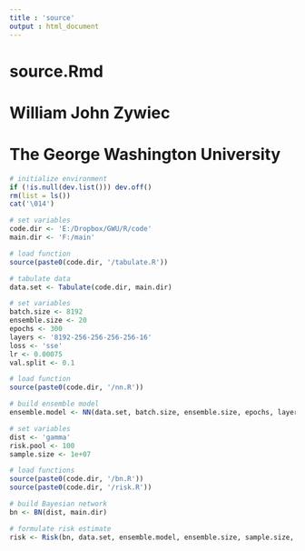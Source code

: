 ```yaml
---
title : 'source'
output : html_document
---
```


# source.Rmd
#
# William John Zywiec
# The George Washington University

```r

# initialize environment
if (!is.null(dev.list())) dev.off()
rm(list = ls())
cat('\014')

```

```r

# set variables
code.dir <- 'E:/Dropbox/GWU/R/code'
main.dir <- 'F:/main'

```

```r

# load function
source(paste0(code.dir, '/tabulate.R'))

# tabulate data
data.set <- Tabulate(code.dir, main.dir)

```

```r

# set variables
batch.size <- 8192
ensemble.size <- 20
epochs <- 300
layers <- '8192-256-256-256-256-16'
loss <- 'sse'
lr <- 0.00075
val.split <- 0.1

# load function
source(paste0(code.dir, '/nn.R'))

# build ensemble model
ensemble.model <- NN(data.set, batch.size, ensemble.size, epochs, layers, loss, lr, val.split, code.dir, main.dir)

```

```r

# set variables
dist <- 'gamma'
risk.pool <- 100
sample.size <- 1e+07

# load functions
source(paste0(code.dir, '/bn.R'))
source(paste0(code.dir, '/risk.R'))

# build Bayesian network
bn <- BN(dist, main.dir)

# formulate risk estimate
risk <- Risk(bn, data.set, ensemble.model, ensemble.size, sample.size, code.dir, main.dir)

```
